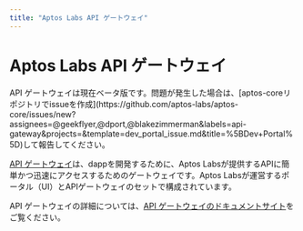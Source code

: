 ```yaml
---
title: "Aptos Labs API ゲートウェイ"
---
```



# Aptos Labs API ゲートウェイ

<Callout type="info">
  API ゲートウェイは現在ベータ版です。問題が発生した場合は、[aptos-coreリポジトリでissueを作成](https://github.com/aptos-labs/aptos-core/issues/new?assignees=@geekflyer,@dport,@blakezimmerman&labels=api-gateway&projects=&template=dev_portal_issue.md&title=%5BDev+Portal%5D)して報告してください。
</Callout>

[API ゲートウェイ](https://developers.aptoslabs.com)は、dappを開発するために、Aptos Labsが提供するAPIに簡単かつ迅速にアクセスするためのゲートウェイです。Aptos Labsが運営するポータル（UI）とAPIゲートウェイのセットで構成されています。

API ゲートウェイの詳細については、[API ゲートウェイのドキュメントサイト](https://developers.aptoslabs.com/docs)をご覧ください。
